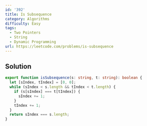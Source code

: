 ```yaml
---
id: '392'
title: Is Subsequence
category: Algorithms
difficulty: Easy
tags:
  - Two Pointers
  - String
  - Dynamic Programming
url: https://leetcode.com/problems/is-subsequence
---
```


## Solution

```typescript filename="solution.ts" copy
export function isSubsequence(s: string, t: string): boolean {
  let [sIndex, tIndex] = [0, 0];
  while (sIndex < s.length && tIndex < t.length) {
    if (s[sIndex] === t[tIndex]) {
      sIndex += 1;
    }
    tIndex += 1;
  }
  return sIndex === s.length;
}
```
